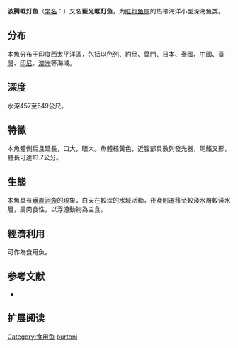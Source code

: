 {{Speciesbox
| name = 藍光眶灯鱼
| status = NE
| status_system = 
| image = 
| genus = Diaphus
| species = burtoni
| authority = [[Klunzinger|Klunzinger]], 1871
| synonyms = *''Diaphus caeruleus''<br /><small>Klunzinger, 1871</small>
*''Myctophum caeruleum''<br /><small>Klunzinger, 1871</small>
*''Myctophum caerulum''<br /><small>Klunzinger, 1871</small>
*''Scopelus coeruleus''<br /><small>Klunzinger, 1871</small>
}}

'''波腾眶灯鱼'''（[[学名|学名]]：{{lang|la|''Diaphus burtoni''}}）又名'''藍光眶灯鱼'''，为[[眶灯鱼属|眶灯鱼属]]的热带海洋小型深海鱼类。

==分布==
本魚分布于[[印度|印度]]西[[太平洋|太平洋]]區，包括[[以色列|以色列]]、[[約旦|約旦]]、[[葉門|葉門]]、[[日本|日本]]、[[泰國|泰國]]、[[中國|中國]]、[[臺灣|臺灣]]、[[印尼|印尼]]、[[澳洲|澳洲]]等海域。

==深度==
水深457至549公尺。

==特徵==
本魚體側扁且延長，口大，眼大。魚體棕黃色，近腹部具數列發光器，尾鰭叉形，體長可達13.7公分。

==生態==
本魚具有[[垂直洄游|垂直洄游]]的現象，白天在較深的水域活動，夜晚則遷移至較淺水層較淺水層，屬肉食性，以浮游動物為主食。

==經濟利用==
可作為食用魚。

== 参考文献 ==
*{{FishBase_species|genus=Diaphus|species=burtoni|year=2011|month=12}}

== 扩展阅读 ==
{{refbegin}}
{{wikispecies-inline|Diaphus coeruleus|藍光眶灯鱼}}
{{refend}}
{{Taxonbar|from=Q3763765}}

[[Category:食用鱼|Category:食用鱼]]
[[Category:眶灯鱼属|burtoni]]


{{灯笼鱼目小作品}}